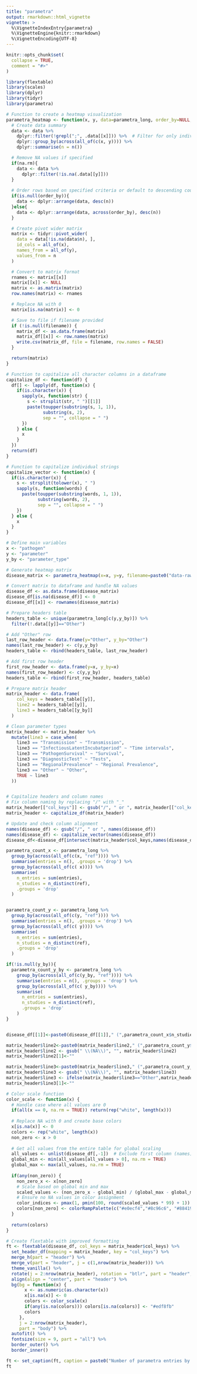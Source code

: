 ```yaml
---
title: "parametra"
output: rmarkdown::html_vignette
vignette: >
  %\VignetteIndexEntry{parametra}
  %\VignetteEngine{knitr::rmarkdown}
  %\VignetteEncoding{UTF-8}
---
```


```r
knitr::opts_chunk$set(
  collapse = TRUE,
  comment = "#>"
)
```

```r
library(flextable)
library(scales)
library(dplyr)
library(tidyr)
library(parametra)
```

```r
# Function to create a heatmap visualization
parametra_heatmap <- function(x, y, data=parametra_long, order_by=NULL, filename = NULL, na.rm=FALSE) {
  # Create data summary
  data <- data %>%
    dplyr::filter(!grepl(";", .data[[x]])) %>%  # Filter for only individual items
    dplyr::group_by(across(all_of(c(x, y)))) %>%
    dplyr::summarise(n = n())

  # Remove NA values if specified
  if(na.rm){
    data <- data %>%
      dplyr::filter(!is.na(.data[[y]]))
  }
  
  # Order rows based on specified criteria or default to descending count
  if(is.null(order_by)){
    data <- dplyr::arrange(data, desc(n))
  }else{
    data <- dplyr::arrange(data, across(order_by), desc(n))
  }

  # Create pivot wider matrix
  matrix <- tidyr::pivot_wider(
    data = data[!is.na(data$n), ],
    id_cols = all_of(x),
    names_from = all_of(y),
    values_from = n
  )

  # Convert to matrix format
  rnames <- matrix[[x]]
  matrix[[x]] <- NULL
  matrix <- as.matrix(matrix)
  row.names(matrix) <- rnames

  # Replace NA with 0
  matrix[is.na(matrix)] <- 0

  # Save to file if filename provided
  if (!is.null(filename)) {
    matrix_df <- as.data.frame(matrix)
    matrix_df[[x]] <- row.names(matrix)
    write.csv(matrix_df, file = filename, row.names = FALSE)
  }

  return(matrix)
}

# Function to capitalize all character columns in a dataframe
capitalize_df <- function(df) {
  df[] <- lapply(df, function(x) {
    if(is.character(x)) {
      sapply(x, function(str) {
        s <- strsplit(str, " ")[[1]]
        paste(toupper(substring(s, 1, 1)), 
              substring(s, 2),
              sep = "", collapse = " ")
      })
    } else {
      x
    }
  })
  return(df)
}

# Function to capitalize individual strings
capitalize_vector <- function(x) {
  if(is.character(x)) {
    s <- strsplit(tolower(x), " ")
    sapply(s, function(words) {
      paste(toupper(substring(words, 1, 1)), 
            substring(words, 2),
            sep = "", collapse = " ")
    })
  } else {
    x
  }
}
```



```r
# Define main variables
x <- "pathogen"
y <- "parameter"
y_by <- "parameter_type"

# Generate heatmap matrix
disease_matrix <- parametra_heatmap(x=x, y=y, filename=paste0("data-raw/heatmaps/",x,"_",y,".csv"))

# Convert matrix to dataframe and handle NA values
disease_df <- as.data.frame(disease_matrix)
disease_df[is.na(disease_df)] <- 0
disease_df[[x]] <- rownames(disease_matrix)

# Prepare headers table
headers_table <- unique(parametra_long[c(y,y_by)]) %>%
  filter(!.data[[y]]=="Other")

# Add "Other" row
last_row_header <- data.frame(y="Other", y_by="Other")
names(last_row_header) <- c(y,y_by)
headers_table <- rbind(headers_table, last_row_header)

# Add first row header
first_row_header <- data.frame(y=x, y_by=x)
names(first_row_header) <- c(y,y_by)
headers_table <- rbind(first_row_header, headers_table)

# Prepare matrix header
matrix_header <- data.frame(
    col_keys = headers_table[[y]],
    line2 = headers_table[[y]],
    line3 = headers_table[[y_by]]
  )

# Clean parameter types
matrix_header <- matrix_header %>%
  mutate(line3 = case_when(
    line3 == "Transmission" ~ "Transmission",
    line3 == "InfectiousLatentIncubatperiod" ~ "Time intervals",
    line3 == "PathogenSurvival" ~ "Survival",
    line3 == "DiagnosticTest" ~ "Tests",
    line3 == "RegionalPrevalence" ~ "Regional Prevalence",
    line3 == "Other" ~ "Other",
    TRUE ~ line3
  ))


# Capitalize headers and column names
# Fix column naming by replacing "/" with "_"
matrix_header[["col_keys"]] <- gsub("/", " or ", matrix_header[["col_keys"]])
matrix_header <- capitalize_df(matrix_header)

# Update and check column alignment
names(disease_df) <- gsub("/", " or ", names(disease_df))
names(disease_df) <- capitalize_vector(names(disease_df))
disease_df<-disease_df[intersect(matrix_header$col_keys,names(disease_df))] 

parametra_count_x <- parametra_long %>%
  group_by(across(all_of(c(x, "ref")))) %>%
  summarise(entries = n(), .groups = 'drop') %>%
  group_by(across(all_of(c( x)))) %>%
  summarise(
    n_entries = sum(entries),
    n_studies = n_distinct(ref),
    .groups = 'drop'
  )


parametra_count_y <- parametra_long %>%
  group_by(across(all_of(c(y, "ref")))) %>%
  summarise(entries = n(), .groups = 'drop') %>%
  group_by(across(all_of(c( y)))) %>%
  summarise(
    n_entries = sum(entries),
    n_studies = n_distinct(ref),
    .groups = 'drop'
  )

if(!is.null(y_by)){
  parametra_count_y_by <- parametra_long %>%
    group_by(across(all_of(c(y_by, "ref")))) %>%
    summarise(entries = n(), .groups = 'drop') %>%
    group_by(across(all_of(c( y_by)))) %>%
    summarise(
      n_entries = sum(entries),
      n_studies = n_distinct(ref),
      .groups = 'drop'
    )
}


disease_df[[1]]<-paste0(disease_df[[1]]," (",parametra_count_x$n_studies[match(disease_df[[1]],parametra_count_x[[1]])],")")

matrix_header$line2<-paste0(matrix_header$line2," (",parametra_count_y$n_studies[match(headers_table[[y]],parametra_count_y[[y]])],")")
matrix_header$line2 <- gsub(" \\(NA\\)", "", matrix_header$line2)
matrix_header$line2[1]<-""

matrix_header$line3<-paste0(matrix_header$line3," (",parametra_count_y_by$n_studies[match(headers_table[[y_by]],parametra_count_y_by[[y_by]])],")")
matrix_header$line3 <- gsub(" \\(NA\\)", "", matrix_header$line3)
matrix_header$line3 <- ifelse(matrix_header$line3=="Other",matrix_header$line2,matrix_header$line3)
matrix_header$line3[1]<-""

# Color scale function
color_scale <- function(x) {
  # Handle case where all values are 0
  if(all(x == 0, na.rm = TRUE)) return(rep("white", length(x)))
  
  # Replace NA with 0 and create base colors
  x[is.na(x)] <- 0
  colors <- rep("white", length(x))
  non_zero <- x > 0
  
  # Get all values from the entire table for global scaling
  all_values <- unlist(disease_df[,-1])  # Exclude first column (names)
  global_min <- min(all_values[all_values > 0], na.rm = TRUE)
  global_max <- max(all_values, na.rm = TRUE)
  
  if(any(non_zero)) {
    non_zero_x <- x[non_zero]
    # Scale based on global min and max
    scaled_values <- (non_zero_x - global_min) / (global_max - global_min)
    # Ensure no NA values in color assignment
    color_indices <- pmax(1, pmin(100, round(scaled_values * 99) + 1))
    colors[non_zero] <- colorRampPalette(c("#e0ecf4","#8c96c6", "#88419d", "#810f7c"))(100)[color_indices]
  }
  
  return(colors)
}

# Create flextable with improved formatting
ft <- flextable(disease_df, col_keys = matrix_header$col_keys) %>%
  set_header_df(mapping = matrix_header, key = "col_keys") %>%
  merge_h(part = "header") %>%
  merge_v(part = "header", j = c(1,nrow(matrix_header))) %>%
  theme_vanilla() %>%
  rotate(j = 2:nrow(matrix_header), rotation = "btlr", part = "header", i = 1) %>%
  align(align = "center", part = "header") %>%
  bg(bg = function(x) {
       x <- as.numeric(as.character(x))
       x[is.na(x)] <- 0
       colors <- color_scale(x)
       if(any(is.na(colors))) colors[is.na(colors)] <- "#edf8fb"
       colors
     },
     j = 2:nrow(matrix_header),
     part = "body") %>%
  autofit() %>%
  fontsize(size = 9, part = "all") %>%
  border_outer() %>%
  border_inner()

ft <- set_caption(ft, caption = paste0("Number of parametra entries by ", x, " and ", y, ". The numbers in parentheses indicate the count of studies where these entries were collected. Total number of studies: ", length(unique(parametra_long$ref))))
ft
```
